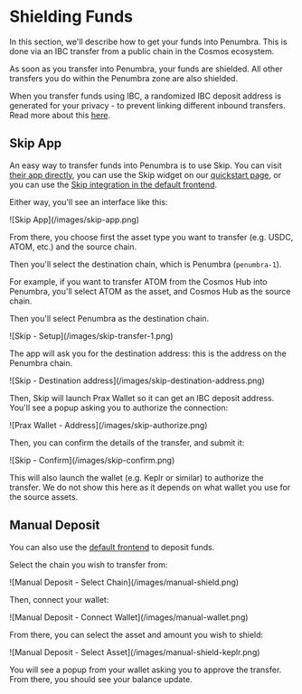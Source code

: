
# Shielding Funds

In this section, we'll describe how to get your funds into Penumbra. This is done via an IBC transfer from a public chain in the Cosmos ecosystem.

As soon as you transfer into Penumbra, your funds are shielded. All other transfers you do within the Penumbra zone are also shielded.

<Callout type="info" emoji="ℹ️">When you transfer funds using IBC, a randomized IBC deposit address is generated for your privacy - to prevent linking different inbound transfers. Read more about this [here](./balances.mdx#ibc-deposit-addresses-in-prax-wallet).</Callout>

## Skip App

An easy way to transfer funds into Penumbra is to use Skip. You can visit [their app directly](https://go.skip.build), you can use the Skip widget on our [quickstart page](../../quickstart.mdx), or you can use the [Skip integration in the default frontend](https://app.penumbra.zone/#/deposit/skip).

Either way, you'll see an interface like this:

<div className="flex justify-center">
  ![Skip App](/images/skip-app.png)
</div>

From there, you choose first the asset type you want to transfer (e.g. USDC, ATOM, etc.) and the source chain.

Then you'll select the destination chain, which is Penumbra (`penumbra-1`).

For example, if you want to transfer ATOM from the Cosmos Hub into Penumbra, you'll select ATOM as the asset, and Cosmos Hub as the source chain.

Then you'll select Penumbra as the destination chain.

<div className="flex justify-center">
  ![Skip - Setup](/images/skip-transfer-1.png)
</div>

The app will ask you for the destination address: this is the address on the Penumbra chain.

<div className="flex justify-center">
  ![Skip - Destination address](/images/skip-destination-address.png)
</div>

Then, Skip will launch Prax Wallet so it can get an IBC deposit address. You'll see a popup asking you to authorize the connection:

<div className="flex justify-center">
  ![Prax Wallet - Address](/images/skip-authorize.png)
</div>

Then, you can confirm the details of the transfer, and submit it:

<div className="flex justify-center">
  ![Skip - Confirm](/images/skip-confirm.png)
</div>

This will also launch the wallet (e.g. Keplr or similar) to authorize the transfer. We do not show this here as it depends on what wallet you use for the source assets.

## Manual Deposit

You can also use the [default frontend](https://app.penumbra.zone/#/deposit/manual) to deposit funds.

Select the chain you wish to transfer from:

<div className="flex justify-center">
  ![Manual Deposit - Select Chain](/images/manual-shield.png)
</div>

Then, connect your wallet:

<div className="flex justify-center">
  ![Manual Deposit - Connect Wallet](/images/manual-wallet.png)
</div>

From there, you can select the asset and amount you wish to shield:

<div className="flex justify-center">
  ![Manual Deposit - Select Asset](/images/manual-shield-keplr.png)
</div>

You will see a popup from your wallet asking you to approve the transfer. From there, you should see your balance update.
